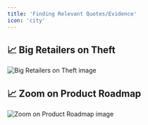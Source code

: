 ```yaml
---
title: 'Finding Relevant Quotes/Evidence'
icon: 'city'
---
```


## 📈 Big Retailers on Theft
<img
	className="block dark:hidden"
	src="/images/useCases/finding-relevant-Quotes-image1.png"
	alt="Big Retailers on Theft image"
/>

## 📈 Zoom on Product Roadmap
<img
	className="block dark:hidden"
	src="/images/useCases/finding-relevant-Quotes-image2.png"
	alt="Zoom on Product Roadmap image"
/>